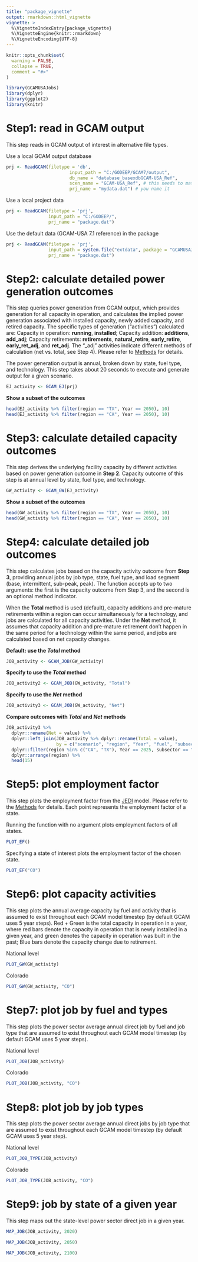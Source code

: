 ```yaml
---
title: "package_vignette"
output: rmarkdown::html_vignette
vignette: >
  %\VignetteIndexEntry{package_vignette}
  %\VignetteEngine{knitr::rmarkdown}
  %\VignetteEncoding{UTF-8}
---
```


```r
knitr::opts_chunk$set(
  warning = FALSE,
  collapse = TRUE,
  comment = "#>"
)
```

```r
library(GCAMUSAJobs)
library(dplyr)
library(ggplot2)
library(knitr)
```

# Step1: read in GCAM output
This step reads in GCAM output of interest in alternative file types.

Use a local GCAM output database
```r
prj <- ReadGCAM(filetype = 'db',
                        input_path = "C:/GODEEP/GCAM7/output",
                        db_name = "database_basexdbGCAM-USA_Ref",
                        scen_name = "GCAM-USA_Ref", # this needs to match the scenario name specified in the DB
                        prj_name = "mydata.dat") # you name it
```

Use a local project data
```r
prj <- ReadGCAM(filetype = 'prj',
                input_path = "C:/GODEEP/",
                prj_name = "package.dat")
```

Use the default data (GCAM-USA 7.1 reference) in the package 
```r
prj <- ReadGCAM(filetype = 'prj',
                input_path = system.file("extdata", package = "GCAMUSAJobs"),
                prj_name = "package.dat")

```

# Step2: calculate detailed power generation outcomes
This step queries power generation from GCAM output, which provides generation for all capacity in operation, and calculates the implied power generation associated with installed capacity, newly added capacity, and retired capacity. The specific types of generation (“activities”) calculated are: Capacity in operation: **running**, **installed**; Capacity addition: **additions**, **add_adj**; Capacity retirements: **retirements**, **natural_retire**, **early_retire**, **early_ret_adj**, and **ret_adj**. The "_adj" activities indicate different methods of calculation (net vs. total, see Step 4). Please refer to [Methods](https://jgcri.github.io/GCAMUSAJobs/articles/methods.html) for details.

The power generation output is annual, broken down by state, fuel type, and technology. This step takes about 20 seconds to execute and generate output for a given scenario.


```r
EJ_activity <- GCAM_EJ(prj)
```


**Show a subset of the outcomes**
```r
head(EJ_activity %>% filter(region == "TX", Year == 2050), 10)
head(EJ_activity %>% filter(region == "CA", Year == 2050), 10)
```

# Step3: calculate detailed capacity outcomes
This step derives the underlying facility capacity by different activities based on power generation outcome in **Step 2**. Capacity outcome of this step is at annual level by state, fuel type, and technology.

```r
GW_activity <- GCAM_GW(EJ_activity)
```

**Show a subset of the outcomes**
```r
head(GW_activity %>% filter(region == "TX", Year == 2050), 10)
head(GW_activity %>% filter(region == "CA", Year == 2050), 10)
```

# Step4: calculate detailed job outcomes 
This step calculates jobs based on the capacity activity outcome from **Step 3**, providing annual jobs by job type, state, fuel type, and load segment (base, intermittent, sub-peak, peak). The function accepts up to two arguments: the first is the capacity outcome from Step 3, and the second is an optional method indicator.

When the **Total** method is used (default), capacity additions and pre-mature retirements within a region can occur simultaneously for a technology, and jobs are calculated for all capacity activities. Under the **Net** method, it assumes that capacity addition and pre-mature retirement don’t happen in the same period for a technology within the same period, and jobs are calculated based on net capacity changes.


**Default: use the *Total* method**
```r
JOB_activity <- GCAM_JOB(GW_activity)
```

**Specify to use the *Total* method**
```r
JOB_activity2 <- GCAM_JOB(GW_activity, "Total")
```

**Specify to use the *Net* method**
```r
JOB_activity3 <- GCAM_JOB(GW_activity, "Net")
```

**Compare outcomes with *Total* and *Net* methods**
```r
JOB_activity3 %>% 
  dplyr::rename(Net = value) %>% 
  dplyr::left_join(JOB_activity %>% dplyr::rename(Total = value),
                   by = c("scenario", "region", "Year", "fuel", "subsector", "job", "Units")) %>% 
  dplyr::filter(region %in% c("CA", "TX"), Year == 2025, subsector == "gas_peak_CC") %>% 
  dplyr::arrange(region) %>% 
  head(15)

```


# Step5: plot employment factor

This step plots the employment factor from the [JEDI](https://www.nrel.gov/analysis/jedi/models.html) model. Please refer to the [Methods](https://jgcri.github.io/GCAMUSAJobs/articles/methods.html) for details. Each point represents the employment factor of a state.

Running the function with no argument plots employment factors of all states.

```r
PLOT_EF()
```


Specifying a state of interest plots the employment factor of the chosen state.
```r
PLOT_EF("CO")
```

# Step6: plot capacity activities 

This step plots the annual average capacity by fuel and activity that is assumed to exist throughout each GCAM model timestep (by default GCAM uses 5 year steps). Red + Green is the total capacity in operation in a year, where red bars denote the capacity in operation that is newly installed in a given year, and green denotes the capacity in operation was built in the past; Blue bars denote the capacity change due to retirement.

National level
```r
PLOT_GW(GW_activity)
```


Colorado
```r
PLOT_GW(GW_activity, "CO")
```

# Step7: plot job by fuel and types
This step plots the power sector average annual direct job by fuel and job type that are assumed to exist throughout each GCAM model timestep (by default GCAM uses 5 year steps).

National level
```r
PLOT_JOB(JOB_activity)
```

Colorado
```r
PLOT_JOB(JOB_activity, "CO")
```

# Step8: plot job by job types
This step plots the power sector average annual direct jobs by job type that are assumed to exist throughout each GCAM model timestep (by default GCAM uses 5 year step).

National level
```r
PLOT_JOB_TYPE(JOB_activity)
```

Colorado
```r
PLOT_JOB_TYPE(JOB_activity, "CO")
```

# Step9: job by state of a given year
This step maps out the state-level power sector direct job in a given year.

```r
MAP_JOB(JOB_activity, 2020)
```

```r
MAP_JOB(JOB_activity, 2050)
```

```r
MAP_JOB(JOB_activity, 2100)
```
